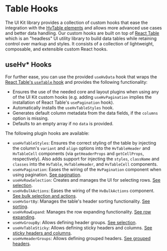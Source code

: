 
<Meta of={TableHooksStories} />

# Table Hooks

The UI Kit library provides a collection of custom hooks that ease the integration with the [HvTable elements](/docs/guides-table--main) and allows more advanced
use cases and better data handling. Our custom hooks are built on top of [React Table](https://tanstack.com/table/v8/?from=reactTableV7&original=https://react-table-v7.tanstack.com/)
which is an "headless" UI utility library to build data tables while retaining control over markup and styles. It consists of a collection of lightweight,
composable, and extensible custom React hooks.

## useHv\* Hooks

For further ease, you can use the provided `useHvData` hook that wraps the
[React Table's `useTable` hook](https://tanstack.com/table/v8/docs/guide/tables?from=reactTableV7&original=https://react-table-v7.tanstack.com/docs/api/useTable)
and provides the following functionality:

- Ensures the use of the needed core and layout plugins when using any of the UI Kit custom hooks (e.g. adding `useHvPagination` implies the installation of
  React Table's `usePagination` hook).
- Automatically installs the `useHvTableStyles` hook.
- Generates default column metadata from the data fields, if the `columns` option is missing.
- Defaults to an empty array if no `data` is provided.

The following plugin hooks are available:

- `useHvTableStyles`: Ensures the correct styling of the table by injecting the column's `variant` and `align` options into the `HvTableHeader` and
  `HvTableCell` components (via `getHeaderProps` and `getCellProps`, respectively). Also adds support for injecting the `styles`, `className` and
  `classes` into the `HvTable`, `HvTableHeader`, and `HvTableCell` components.
- `useHvPagination`: Eases the wiring of the `HvPagination` component when using pagination. [See pagination](./?path=/docs/visualizations-table-table-hooks-usehvpagination--docs).
- `useHvRowSelection`: Creates and manages the UI for selecting rows. [See selection](./?path=/docs/visualizations-table-table-hooks-usehvrowselection--docs).
- `useHvBulkActions`: Eases the wiring of the `HvBulkActions` component. [See bulk selection and actions](./?path=/docs/visualizations-table-table-hooks-usehvbulkactions--docs).
- `useHvSortBy`: Manages the table's header sorting functionality. [See sorting](./?path=/docs/visualizations-table-table-hooks-usehvsortby--docs).
- `useHvRowExpand`: Manages the row expanding functionality. [See row expanding](./?path=/docs/visualizations-table-table-hooks-usehvrowexpand--docs).
- `useHvGroupBy`: Allows defining header groups. [See selection](./?path=/docs/visualizations-table-table-hooks-usehvgroupby--docs).
- `useHvTableSticky`: Allows defining sticky headers and columns. [See sticky headers and columns](./?path=/docs/visualizations-table-table-hooks-usehvtablesticky--docs).
- `useHvHeaderGroups`: Allows defining grouped headers. [See grouped headers](./?path=/docs/visualizations-table-table-hooks-usehvheadergroups--docs).

<Canvas of={TableHooksStories.UseHvHooksStory} />
